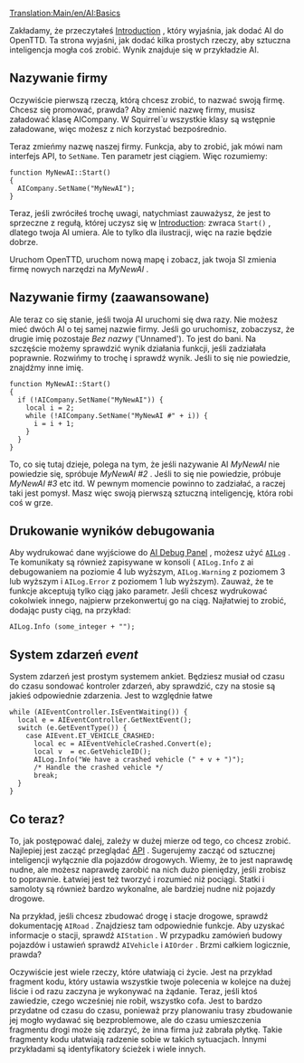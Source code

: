 [[Translation:Main/en/AI:Basics]]
{{en/-}}
<!--{{en/NoAI}}-->{{pl/NoAI}}

Zakładamy, że przeczytałeś  [[Main/pl/SI:Introduction|Introduction]] , który wyjaśnia, jak dodać AI do OpenTTD. Ta strona wyjaśni, jak dodać kilka prostych rzeczy, aby sztuczna inteligencja mogła coś zrobić. Wynik znajduje się w przykładzie AI.

==Nazywanie firmy==

Oczywiście pierwszą rzeczą, którą chcesz zrobić, to nazwać swoją firmę. Chcesz się promować, prawda? Aby zmienić nazwę firmy, musisz załadować klasę AICompany. W Squirrel''`u'' wszystkie klasy są wstępnie załadowane, więc możesz z nich korzystać bezpośrednio.

Teraz zmieńmy nazwę naszej firmy. Funkcja, aby to zrobić, jak mówi nam interfejs API, to <code>SetName</code>. Ten parametr jest ciągiem. Więc rozumiemy:
 
 function MyNewAI::Start()
 {
   AICompany.SetName("MyNewAI");
 }
 
Teraz, jeśli zwróciłeś trochę uwagi, natychmiast zauważysz, że jest to sprzeczne z regułą, której uczysz się w  [[Main/pl/SI:Introduction|Introduction]]: zwraca <code>Start()</code> , dlatego twoja AI umiera. Ale to tylko dla ilustracji, więc na razie będzie dobrze.

Uruchom OpenTTD, uruchom nową mapę i zobacz, jak twoja SI zmienia firmę nowych narzędzi na  ''MyNewAI'' .

==Nazywanie firmy (zaawansowane)==

Ale teraz co się stanie, jeśli twoja AI uruchomi się dwa razy. Nie możesz mieć dwóch AI o tej samej nazwie firmy. Jeśli go uruchomisz, zobaczysz, że drugie imię pozostaje ''Bez nazwy'' ('Unnamed'). To jest do bani. Na szczęście możemy sprawdzić wynik działania funkcji, jeśli zadziałała poprawnie. Rozwińmy to trochę i sprawdź wynik. Jeśli to się nie powiedzie, znajdźmy inne imię.

 function MyNewAI::Start()
 {
   if (!AICompany.SetName("MyNewAI")) {
     local i = 2;
     while (!AICompany.SetName("MyNewAI #" + i)) {
       i = i + 1;
     }
   }
 }

To, co się tutaj dzieje, polega na tym, że jeśli nazywanie AI ''MyNewAI'' nie powiedzie się, spróbuje ''MyNewAI #2'' . Jeśli to się nie powiedzie, próbuje ''MyNewAI #3'' etc itd. W pewnym momencie powinno to zadziałać, a raczej taki jest pomysł. Masz więc swoją pierwszą sztuczną inteligencję, która robi coś w grze.

== Drukowanie wyników debugowania ==

Aby wydrukować dane wyjściowe do [[Main/en/SI:Need To Know/Pl#Panel Logging (Logowania) i Debugowania|AI Debug Panel]] , możesz użyć <code>[http://noai.openttd.org/docs/trunk/classAILog.html AILog]</code> . Te komunikaty są również zapisywane w konsoli ( <code>AILog.Info</code> z ai debugowaniem na poziomie 4 lub wyższym,  <code>AILog.Warning</code> z poziomem 3 lub wyższym i <code>AILog.Error</code> z poziomem 1 lub wyższym). Zauważ, że te funkcje akceptują tylko ciąg jako parametr. Jeśli chcesz wydrukować cokolwiek innego, najpierw przekonwertuj go na ciąg. Najłatwiej to zrobić, dodając pusty ciąg, na przykład:

 AILog.Info (some_integer + "");

==System zdarzeń ''event''==


System zdarzeń jest prostym systemem ankiet. Będziesz musiał od czasu do czasu sondować kontroler zdarzeń, aby sprawdzić, czy na stosie są jakieś odpowiednie zdarzenia. Jest to względnie łatwe

 while (AIEventController.IsEventWaiting()) {
   local e = AIEventController.GetNextEvent();
   switch (e.GetEventType()) {
     case AIEvent.ET_VEHICLE_CRASHED:
       local ec = AIEventVehicleCrashed.Convert(e);
       local v  = ec.GetVehicleID();
       AILog.Info("We have a crashed vehicle (" + v + ")");
       /* Handle the crashed vehicle */
       break;
   }
 }

==Co teraz?==

To, jak postępować dalej, zależy w dużej mierze od tego, co chcesz zrobić. Najlepiej jest zacząć przeglądać [http://noai.openttd.org/docs/ API] . Sugerujemy zacząć od sztucznej inteligencji wyłącznie dla pojazdów drogowych. Wiemy, że to jest naprawdę nudne, ale możesz naprawdę zarobić na nich dużo pieniędzy, jeśli zrobisz to poprawnie. Łatwiej jest też tworzyć i rozumieć niż pociągi. Statki i samoloty są również bardzo wykonalne, ale bardziej nudne niż pojazdy drogowe.

Na przykład, jeśli chcesz zbudować drogę i stacje drogowe, sprawdź dokumentację <code>AIRoad</code> . Znajdziesz tam odpowiednie funkcje. Aby uzyskać informacje o stacji, sprawdź  <code>AIStation</code> . W przypadku zamówień budowy pojazdów i ustawień sprawdź <code>AIVehicle</code> i  <code>AIOrder</code> . Brzmi całkiem logicznie, prawda?

Oczywiście jest wiele rzeczy, które ułatwiają ci życie. Jest na przykład fragment kodu, który ustawia wszystkie twoje polecenia w kolejce na dużej liście i od razu zaczyna je wykonywać na żądanie. Teraz, jeśli ktoś zawiedzie, czego wcześniej nie robił, wszystko cofa. Jest to bardzo przydatne od czasu do czasu, ponieważ przy planowaniu trasy zbudowanie jej mogło wydawać się bezproblemowe, ale do czasu umieszczenia fragmentu drogi może się zdarzyć, że inna firma już zabrała płytkę. Takie fragmenty kodu ułatwiają radzenie sobie w takich sytuacjach. Innymi przykładami są identyfikatory ścieżek i wiele innych.